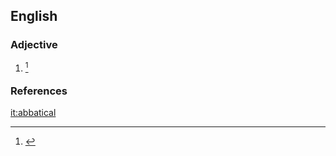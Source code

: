 ==English==

===Adjective===
{{en-adj|-}}

# {{context|obsolete|lang=en}} {{alternate form of|abbatial|lang=en}} {{defdate|Attested from the mid 17<sup>th</sup> century until the mid 19<sup>th</sup> century.}}<ref>{{R:SOED5|page=3}}</ref>

===References===
<references/>

[[it:abbatical]]